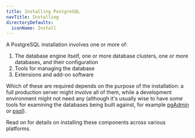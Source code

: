 ```yaml
---
title: Installing PostgreSQL
navTitle: Installing
directoryDefaults:
  iconName: Install
---
```


A PostgreSQL installation involves one or more of:

1.  The database engine itself, one or more database clusters, one or more databases, and their configuration
2.  Tools for managing the database
3.  Extensions and add-on software 

Which of these are required depends on the purpose of the installation: a full production server might involve all of them, while a development environment might not need any (although it's usually wise to have *some* tools for examining the databases being built against, for example [pgAdmin](https://www.pgadmin.org/) or [psql](http://postgresguide.com/utilities/psql.html)). 

Read on for details on installing these components across various platforms.
